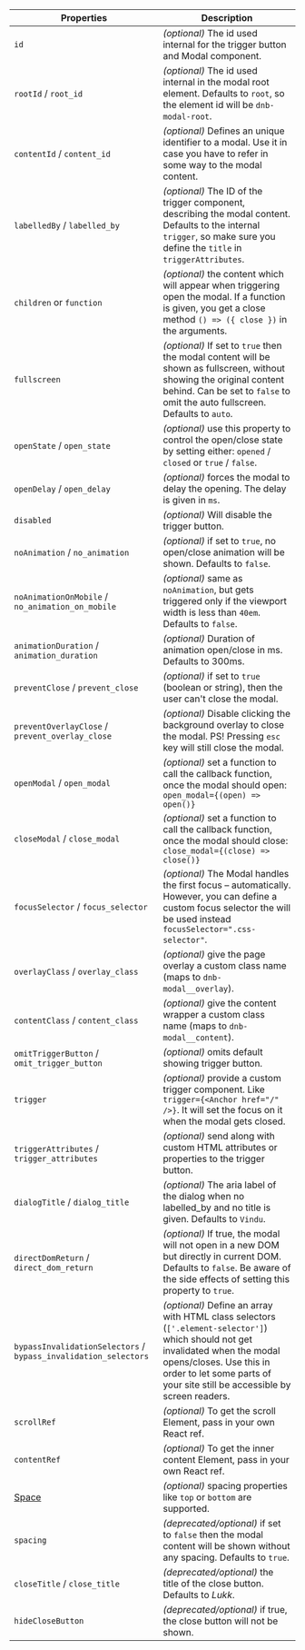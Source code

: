 | Properties                                                      | Description                                                                                                                                                                                                                            |
| --------------------------------------------------------------- | -------------------------------------------------------------------------------------------------------------------------------------------------------------------------------------------------------------------------------------- |
| `id`                                                            | _(optional)_ The id used internal for the trigger button and Modal component.                                                                                                                                                          |
| `rootId` / `root_id`                                            | _(optional)_ The id used internal in the modal root element. Defaults to `root`, so the element id will be `dnb-modal-root`.                                                                                                           |
| `contentId` / `content_id`                                      | _(optional)_ Defines an unique identifier to a modal. Use it in case you have to refer in some way to the modal content.                                                                                                               |
| `labelledBy` / `labelled_by`                                    | _(optional)_ The ID of the trigger component, describing the modal content. Defaults to the internal `trigger`, so make sure you define the `title` in `triggerAttributes`.                                                            |
| `children` or `function`                                        | _(optional)_ the content which will appear when triggering open the modal. If a function is given, you get a close method `() => ({ close })` in the arguments.                                                                        |
| `fullscreen`                                                    | _(optional)_ If set to `true` then the modal content will be shown as fullscreen, without showing the original content behind. Can be set to `false` to omit the auto fullscreen. Defaults to `auto`.                                  |
| `openState` / `open_state`                                      | _(optional)_ use this property to control the open/close state by setting either: `opened` / `closed` or `true` / `false`.                                                                                                             |
| `openDelay` / `open_delay`                                      | _(optional)_ forces the modal to delay the opening. The delay is given in `ms`.                                                                                                                                                        |
| `disabled`                                                      | _(optional)_ Will disable the trigger button.                                                                                                                                                                                          |
| `noAnimation` / `no_animation`                                  | _(optional)_ if set to `true`, no open/close animation will be shown. Defaults to `false`.                                                                                                                                             |
| `noAnimationOnMobile` / `no_animation_on_mobile`                | _(optional)_ same as `noAnimation`, but gets triggered only if the viewport width is less than `40em`. Defaults to `false`.                                                                                                            |
| `animationDuration` / `animation_duration`                      | _(optional)_ Duration of animation open/close in ms. Defaults to 300ms.                                                                                                                                                                |
| `preventClose` / `prevent_close`                                | _(optional)_ if set to `true` (boolean or string), then the user can't close the modal.                                                                                                                                                |
| `preventOverlayClose` / `prevent_overlay_close`                 | _(optional)_ Disable clicking the background overlay to close the modal. PS! Pressing `esc` key will still close the modal.                                                                                                            |
| `openModal` / `open_modal`                                      | _(optional)_ set a function to call the callback function, once the modal should open: `open_modal={(open) => open()}`                                                                                                                 |
| `closeModal` / `close_modal`                                    | _(optional)_ set a function to call the callback function, once the modal should close: `close_modal={(close) => close()}`                                                                                                             |
| `focusSelector` / `focus_selector`                              | _(optional)_ The Modal handles the first focus – automatically. However, you can define a custom focus selector the will be used instead `focusSelector=".css-selector"`.                                                              |
| `overlayClass` / `overlay_class`                                | _(optional)_ give the page overlay a custom class name (maps to `dnb-modal__overlay`).                                                                                                                                                 |
| `contentClass` / `content_class`                                | _(optional)_ give the content wrapper a custom class name (maps to `dnb-modal__content`).                                                                                                                                              |
| `omitTriggerButton` / `omit_trigger_button`                     | _(optional)_ omits default showing trigger button.                                                                                                                                                                                     |
| `trigger`                                                       | _(optional)_ provide a custom trigger component. Like `trigger={<Anchor href="/" />}`. It will set the focus on it when the modal gets closed.                                                                                         |
| `triggerAttributes` / `trigger_attributes`                      | _(optional)_ send along with custom HTML attributes or properties to the trigger button.                                                                                                                                               |
| `dialogTitle` / `dialog_title`                                  | _(optional)_ The aria label of the dialog when no labelled_by and no title is given. Defaults to `Vindu`.                                                                                                                              |
| `directDomReturn` / `direct_dom_return`                         | _(optional)_ If true, the modal will not open in a new DOM but directly in current DOM. Defaults to `false`. Be aware of the side effects of setting this property to `true`.                                                          |
| `bypassInvalidationSelectors` / `bypass_invalidation_selectors` | _(optional)_ Define an array with HTML class selectors (`['.element-selector']`) which should not get invalidated when the modal opens/closes. Use this in order to let some parts of your site still be accessible by screen readers. |
| `scrollRef`                                                     | _(optional)_ To get the scroll Element, pass in your own React ref.                                                                                                                                                                    |
| `contentRef`                                                    | _(optional)_ To get the inner content Element, pass in your own React ref.                                                                                                                                                             |
| [Space](/uilib/layout/space/properties)                         | _(optional)_ spacing properties like `top` or `bottom` are supported.                                                                                                                                                                  |
| `spacing`                                                       | _(deprecated/optional)_ if set to `false` then the modal content will be shown without any spacing. Defaults to `true`.                                                                                                                |
| `closeTitle` / `close_title`                                    | _(deprecated/optional)_ the title of the close button. Defaults to _Lukk_.                                                                                                                                                             |
| `hideCloseButton`                                               | _(deprecated/optional)_ if true, the close button will not be shown.                                                                                                                                                                   |
